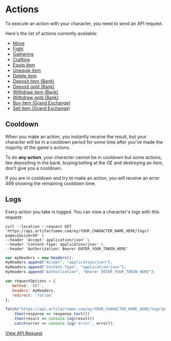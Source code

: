 # Actions

To execute an action with your character, you need to send an API request.

Here's the list of actions currently available:
 
*   [Move](https://api.artifactsmmo.com/docs/#/operations/action_move_my__name__action_move_post)
*   [Fight](https://api.artifactsmmo.com/docs/#/operations/action_fight_my__name__action_fight_post)
*   [Gathering](https://api.artifactsmmo.com/docs/#/operations/action_gathering_my__name__action_gathering_post)
*   [Crafting](https://api.artifactsmmo.com/docs/#/operations/action_crafting_my__name__action_crafting_post)
*   [Equip item](https://api.artifactsmmo.com/docs/#/operations/action_equip_item_my__name__action_equip__post)
*   [Unequip item](https://api.artifactsmmo.com/docs/#/operations/action_unequip_item_my__name__action_unequip__post)
*   [Delete item](https://api.artifactsmmo.com/docs/#/operations/action_delete_item_my__name__action_delete_post)
*   [Deposit item (Bank)](https://api.artifactsmmo.com/docs/#/operations/action_deposit_bank_my__name__action_deposit_post)
*   [Deposit gold (Bank)](https://api.artifactsmmo.com/docs/#/operations/action_deposit_bank_gold_my__name__action_deposit_gold_post)
*   [Withdraw item (Bank)](https://api.artifactsmmo.com/docs/#/operations/action_withdraw_bank_my__name__action_withdraw_post)
*   [Withdraw gold (Bank)](https://api.artifactsmmo.com/docs/#/operations/action_withdraw_bank_gold_my__name__action_withdraw_gold_post)
*   [Buy item (Grand Exchange)](https://api.artifactsmmo.com/docs/#/operations/action_ge_buy_item_my__name__action_buy_post)
*   [Sell item (Grand Exchange)](https://api.artifactsmmo.com/docs/#/operations/action_ge_sell_item_my__name__action_sell_post)

## Cooldown

When you make an action, you instantly receive the result, but your character will be in a cooldown period for some time after you've made the majority of the game's actions.

To do **any action**, your character cannot be in cooldown but some actions, like depositing in the bank, buying/selling at the GE and destroying an item, don't give you a cooldown.

If you are in cooldown and try to make an action, you will receive an error 499 showing the remaining cooldown time.


## Logs

Every action you take is logged. You can view a character's logs with this request:

```http filename="cURL" copy
curl --location --request GET 'https://api.artifactsmmo.com/my/YOUR_CHARACTER_NAME_HERE/logs?page=1&size=50' \
--header 'Accept: application/json' \
--header 'Content-Type: application/json' \
--header 'Authorization: Bearer ENTER_YOUR_TOKEN_HERE'
```
```js filename="Javascript" copy
var myHeaders = new Headers();
myHeaders.append("Accept", "application/json");
myHeaders.append("Content-Type", "application/json");
myHeaders.append("Authorization", "Bearer ENTER_YOUR_TOKEN_HERE");

var requestOptions = {
   method: 'GET',
   headers: myHeaders,
   redirect: 'follow'
};

fetch("https://api.artifactsmmo.com/my/YOUR_CHARACTER_NAME_HERE/logs?page=1&size=50", requestOptions)
   .then(response => response.text())
   .then(result => console.log(result))
   .catch(error => console.log('error', error));
```

[View API Request](https://api.artifactsmmo.com/docs/#/operations/character_logs_my__name__logs_get)

